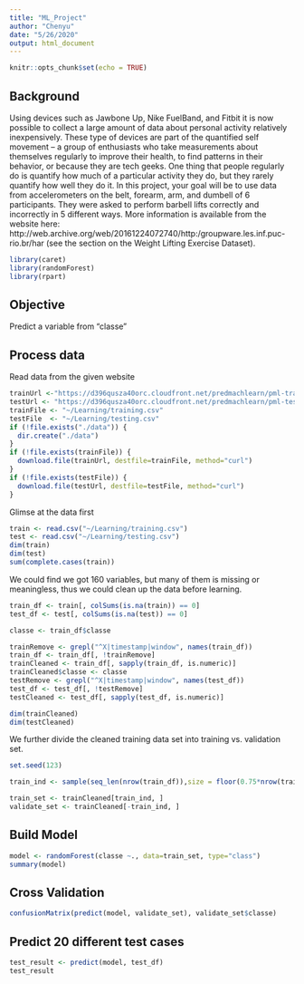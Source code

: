 ```yaml
---
title: "ML_Project"
author: "Chenyu"
date: "5/26/2020"
output: html_document
---
```


```r
knitr::opts_chunk$set(echo = TRUE)
```

## Background
Using devices such as Jawbone Up, Nike FuelBand, and Fitbit it is now possible to collect a large amount of data about personal activity relatively inexpensively. These type of devices are part of the quantified self movement – a group of enthusiasts who take measurements about themselves regularly to improve their health, to find patterns in their behavior, or because they are tech geeks. One thing that people regularly do is quantify how much of a particular activity they do, but they rarely quantify how well they do it. In this project, your goal will be to use data from accelerometers on the belt, forearm, arm, and dumbell of 6 participants. They were asked to perform barbell lifts correctly and incorrectly in 5 different ways. More information is available from the website here: http://web.archive.org/web/20161224072740/http:/groupware.les.inf.puc-rio.br/har (see the section on the Weight Lifting Exercise Dataset).



```r
library(caret)
library(randomForest)
library(rpart)
```

## Objective

Predict a variable from "classe" 

## Process data 
Read data from the given website
```r
trainUrl <-"https://d396qusza40orc.cloudfront.net/predmachlearn/pml-training.csv"
testUrl <- "https://d396qusza40orc.cloudfront.net/predmachlearn/pml-testing.csv"
trainFile <- "~/Learning/training.csv"
testFile  <- "~/Learning/testing.csv"
if (!file.exists("./data")) {
  dir.create("./data")
}
if (!file.exists(trainFile)) {
  download.file(trainUrl, destfile=trainFile, method="curl")
}
if (!file.exists(testFile)) {
  download.file(testUrl, destfile=testFile, method="curl")
}

```


Glimse at the data first 
```r
train <- read.csv("~/Learning/training.csv")
test <- read.csv("~/Learning/testing.csv")
dim(train)
dim(test)
sum(complete.cases(train))
```

We could find we got 160 variables, but many of them is missing or meaningless, thus we could clean up the data before learning. 
```r
train_df <- train[, colSums(is.na(train)) == 0] 
test_df <- test[, colSums(is.na(test)) == 0]

classe <- train_df$classe

trainRemove <- grepl("^X|timestamp|window", names(train_df))
train_df <- train_df[, !trainRemove]
trainCleaned <- train_df[, sapply(train_df, is.numeric)]
trainCleaned$classe <- classe
testRemove <- grepl("^X|timestamp|window", names(test_df))
test_df <- test_df[, !testRemove]
testCleaned <- test_df[, sapply(test_df, is.numeric)]

dim(trainCleaned)
dim(testCleaned)
```

We further divide the cleaned training data set into training vs. validation set. 
```r
set.seed(123)

train_ind <- sample(seq_len(nrow(train_df)),size = floor(0.75*nrow(train_df)))

train_set <- trainCleaned[train_ind, ]
validate_set <- trainCleaned[-train_ind, ]

```


## Build Model
```r
model <- randomForest(classe ~., data=train_set, type="class")
summary(model)
```

## Cross Validation 
```r
confusionMatrix(predict(model, validate_set), validate_set$classe)
```


## Predict 20 different test cases
```r
test_result <- predict(model, test_df)
test_result
```








